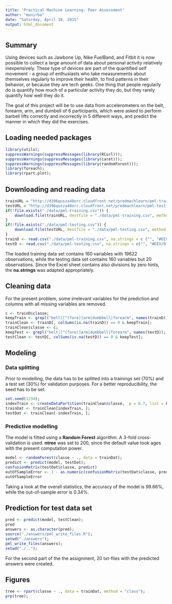 ```yaml
---
title: 'Practical Machine Learning: Peer Assessment'
author: "munirbe"
date: "Saturday, April 18, 2015"
output: html_document
---
```


## Summary

Using devices such as Jawbone Up, Nike FuelBand, and Fitbit it is now possible to collect a large amount of data about personal activity relatively inexpensively. These type of devices are part of the quantified self movement - a group of enthusiasts who take measurements about themselves regularly to improve their health, to find patterns in their behavior, or because they are tech geeks. One thing that people regularly do is quantify how much of a particular activity they do, but they rarely quantify how well they do it. 

The goal of this project will be to use data from accelerometers on the belt, forearm, arm, and dumbell of 6 participants, which were asked to perform barbell lifts correctly and incorrectly in 5 different ways, and predict the manner in which they did the exercises.

## Loading needed packages
```r
library(utils);
suppressWarnings(suppressMessages(library(RCurl)));
suppressWarnings(suppressMessages(library(caret)));
suppressWarnings(suppressMessages(library(randomForest)));
library(foreach);
library(rpart.plot);
```

## Downloading and reading data
```r
trainURL = "http://d396qusza40orc.cloudfront.net/predmachlearn/pml-training.csv";
testURL = "http://d396qusza40orc.cloudfront.net/predmachlearn/pml-testing.csv";
if(!file.exists("./data/pml-training.csv")) {
    download.file(trainURL, destfile = "./data/pml-training.csv", method = "curl");
}
if(!file.exists("./data/pml-testing.csv")) {
    download.file(testURL, destfile = "./data/pml-testing.csv", method = "curl");
}
trainD <- read.csv("./data/pml-training.csv", na.strings = c ("", "#DIV/0!", "NA"));
testD <- read.csv("./data/pml-testing.csv", na.strings = c("", "#DIV/0!", "NA"));
```
The loaded training data set contains 160 variables with 19622 observations, while the testing data set contains 160 variables but 20 observations. Since the Excel sheet contains also divisions by zero hints, the **na.strings** was adapted appropriately.

## Cleaning data
For the present problem, some irrelevant variables for the prediction and columns with all missing variables are removed.
```r
c <- trainD$classe;
keepTrain <- grepl("belt|[^(fore)]arm|dumbbell|forearm", names(trainD));
trainClean <- trainD[, colSums(is.na(trainD)) == 0 & keepTrain];
trainClean$classe <- c;
keepTest <- grepl("belt|[^(fore)]arm|dumbbell|forearm", names(testD));
testClean <- testD[, colSums(is.na(testD)) == 0 & keepTest];
```

## Modeling
### Data splitting
Prior to modelling, the data has to be splitted into a trainings set (70%) and a test set (30%) for validation purposes. For a better reproducibility, the seed has to be set.
```r
set.seed(1234);
indexTrain <- createDataPartition(trainClean$classe,  p = 0.7, list = F);
trainDat <- trainClean[indexTrain, ];
testDat <- trainClean[-indexTrain, ];
```
### Predictive modelling
The model is fitted using a **Random Forest** algorithm. A 3-fold cross-validation is used. **ntree** was set to 200, since the default value took ages with the present computation power.
```r
model <- randomForest(classe ~ ., data = trainDat);
predict <- predict(model, testDat);
confusionMatrix(testDat$classe, predict)
outOfSampleError <- 1 - as.numeric(confusionMatrix(testDat$classe, predict)$overall[1]);
outOfSampleError
```
Taking a look at the overall statistics, the accuracy of the model is 99.66%, while the out-of-sample error is 0.34%.

## Prediction for test data set
```r
pred <- predict(model, testClean);
pred
answers <- as.character(pred);
source("./answers/pml_write_files.R");
setwd("./answers");
pml_write_files(answers);
setwd("./..");
```
For the second part of the the assignment, 20 txt-files with the predicted answers were created.

## Figures
```r
tree <- rpart(classe ~ ., data = trainDat, method = "class");
prp(tree);
```